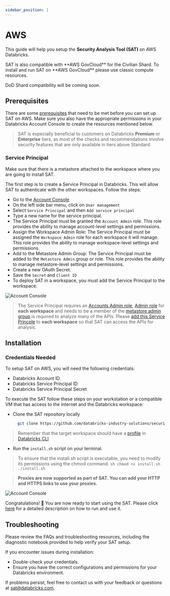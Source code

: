 ```yaml
---
sidebar_position: 1
---
```


# AWS

This guide will help you setup the **Security Analysis Tool (SAT)** on AWS Databricks.

<Admonition type="note" title="Note">
SAT is also compatible with **AWS GovCloud** for the Civilian Shard. To install and run SAT on **AWS GovCloud** please use classic compute resources.

DoD Shard compatibility will be coming soon. 
</Admonition>

## Prerequisites

There are some [prerequisites](../../installation/index.mdx#prerequisites) that need to be met before you can set up SAT on AWS. Make sure you also have the appropriate permissions in your Databricks Account Console to create the resources mentioned below.

> SAT is especially beneficial to customers on Databricks **Premium** or **Enterprise** tiers,  as most of the checks and recommendations involve security features that are only available in tiers above Standard.

### Service Principal

<Admonition type="note" title="Note">
Make sure that there is a metastore attached to the workspace where you are going to install SAT.
</Admonition>

The first step is to create a Service Principal in Databricks. This will allow SAT to authenticate with the other workspaces. Follow the steps:

- Go to the [Account Console](https://accounts.cloud.databricks.com)
- On the left side bar menu, click on `User management`
- Select `Service Principal` and then `Add service principal`
- Type a new name for the service principal.
- The Service Principal must be granted the `Account Admin` role. This role provides the ability to manage account-level settings and permissions.
- Assign the Workspace Admin Role: The Service Principal must be assigned the `Workspace Admin` role for each workspace it will manage. This role provides the ability to manage workspace-level settings and permissions.
- Add to the Metastore Admin Group: The Service Principal must be added to the `Metastore Admin` group or role. This role provides the ability to manage metastore-level settings and permissions.
- Create a new OAuth Secret.
- Save the `Secret` and `Client ID`
- To deploy SAT in a workspace, you must add the Service Principal to the workspace.

<div className='bg-gray-100 p-4 rounded-lg mb-6'>
  <img src={useBaseUrl('/img/aws_ws.png')} alt="Account Console" />
</div>

> The Service Principal requires an [Accounts Admin role](https://docs.databricks.com/aws/en/admin/users-groups/service-principals), [Admin role](https://docs.databricks.com/aws/en/admin/users-groups/service-principals) for **each workspace** and needs to be a member of the [metastore admin group](https://docs.databricks.com/aws/en/data-governance/unity-catalog/manage-privileges/admin-privileges) is required to analyze many of the APIs. Please [add this Service Princple](https://docs.databricks.com/en/admin/users-groups/service-principals.html#assign-a-service-principal-to-a-workspace-using-the-account-console) to **each workspace** so that SAT can access the APIs for analysis.  

## Installation

### Credentials Needed

To setup SAT on AWS, you will need the following credentials:
- Databricks Account ID
- Databricks Service Principal ID
- Databricks Service Principal Secret

To execute the SAT follow these steps on your workstation or a compatible VM that has access to the internet and the Databricks workspace:

- Clone the SAT repository locally
  
  ```sh
    git clone https://github.com/databricks-industry-solutions/security-analysis-tool.git
   ```

> Remember that the target workspace should have a [profile](https://docs.databricks.com/aws/en/dev-tools/cli/profiles) in [Databricks CLI](https://docs.databricks.com/aws/en/dev-tools/cli/tutorial)

- Run the `install.sh` script on your terminal.

> To ensure that the install.sh script is executable, you need to modify its permissions using the chmod command.
    ```sh
      chmod +x install.sh
      ./install.sh
    ```

> **Proxies are now supported as part of SAT. You can add your HTTP and HTTPS links to use your proxies.**

<div className='bg-gray-100 p-4 rounded-lg mb-6'>
  <img src={useBaseUrl('/gif/terminal-aws.gif')} alt="Account Console" />
</div>


Congratulations! 🎉 You are now ready to start using the SAT. Please click [here](../../functionality.mdx) for a detailed description on how to run and use it.

## Troubleshooting

Please review the FAQs and troubleshooting resources, including the diagnostic notebook provided to help verify your SAT setup.

If you encounter issues during installation:
  * Double-check your credentials.
  * Ensure you have the correct configurations and permissions for your Databricks environment.

If problems persist, feel free to contact us with your feedback or questions at sat@databricks.com.